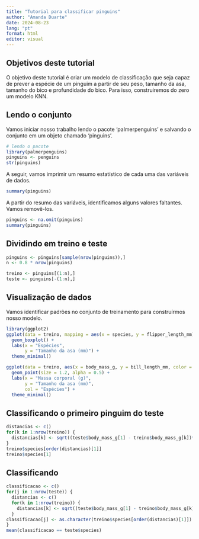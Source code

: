 ---
title: "Tutorial para classificar pinguins"
author: "Amanda Duarte"
date: 2024-08-23
lang: "pt"
format: html
editor: visual
---

## Objetivos deste tutorial

O objetivo deste tutorial é criar um modelo de classificação que seja capaz de prever a espécie de um pinguim a partir de seu peso, tamanho da asa, tamanho do bico e profundidade do bico. Para isso, construiremos do zero um modelo KNN.

## Lendo o conjunto

Vamos iniciar nosso trabalho lendo o pacote 'palmerpenguins' e salvando o conjunto em um objeto chamado 'pinguins'.

```{r}
# lendo o pacote
library(palmerpenguins)
pinguins <- penguins
str(pinguins)
```

A seguir, vamos imprimir um resumo estatístico de cada uma das variáveis de dados.

```{r}
summary(pinguins)
```

A partir do resumo das variáveis, identificamos alguns valores faltantes. Vamos removê-los.

```{r}
pinguins <- na.omit(pinguins)
summary(pinguins)
```

## Dividindo em treino e teste

```{r}
pinguins <- pinguins[sample(nrow(pinguins)),]
n <- 0.8 * nrow(pinguins)

treino <- pinguins[(1:n),]
teste <- pinguins[-(1:n),]
```

## Visualização de dados

Vamos identificar padrões no conjunto de treinamento para construírmos nosso modelo.

```{r}
library(ggplot2)
ggplot(data = treino, mapping = aes(x = species, y = flipper_length_mm)) + 
  geom_boxplot() +
  labs(x = "Espécies",
       y = "Tamanho da asa (mm)") + 
  theme_minimal()
```

```{r}
ggplot(data = treino, aes(x = body_mass_g, y = bill_length_mm, color = species)) + 
  geom_point(size = 1.2, alpha = 0.5) +
  labs(x = "Massa corporal (g)",
       y = "Tamanho da asa (mm)",
       col = "Espécies") + 
  theme_minimal()
```

## Classificando o primeiro pinguim do teste

```{r}
distancias <- c()
for(k in 1:nrow(treino)) {
  distancias[k] <- sqrt((teste$body_mass_g[1] - treino$body_mass_g[k])**2 + (teste$bill_length_mm[1] - treino$bill_length_mm[k])**2)
}
treino$species[order(distancias)[1]]
treino$species[1]
```

## Classificando

```{r}
classificacao <- c()
for(j in 1:nrow(teste)) {
  distancias <- c()
  for(k in 1:nrow(treino)) {
    distancias[k] <- sqrt((teste$body_mass_g[1] - treino$body_mass_g[k])**2 + (teste$bill_length_mm[1] - treino$bill_length_mm[k])**2)
  }
classificacao[j] <- as.character(treino$species[order(distancias)[1]])
}
mean(classificacao == teste$species)
```
